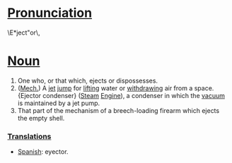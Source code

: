 = [[Pronunciation]] =
\E*ject"or\,
= [[Noun]]=
# One who, or that which, ejects or dispossesses.
# ([[Mech.]]) A [[jet]] [[jump]] for [[lift]]ing water or [[withdraw]]ing air from a space. {Ejector condenser} ([[Steam]] [[Engine]]), a condenser in which the [[vacuum]] is maintained by a jet pump.
# That part of the mechanism of a breech-loading firearm which ejects the empty shell.

=== [[wiktionary:Translation|Translation]]s===
*[[Spanish]]: eyector.